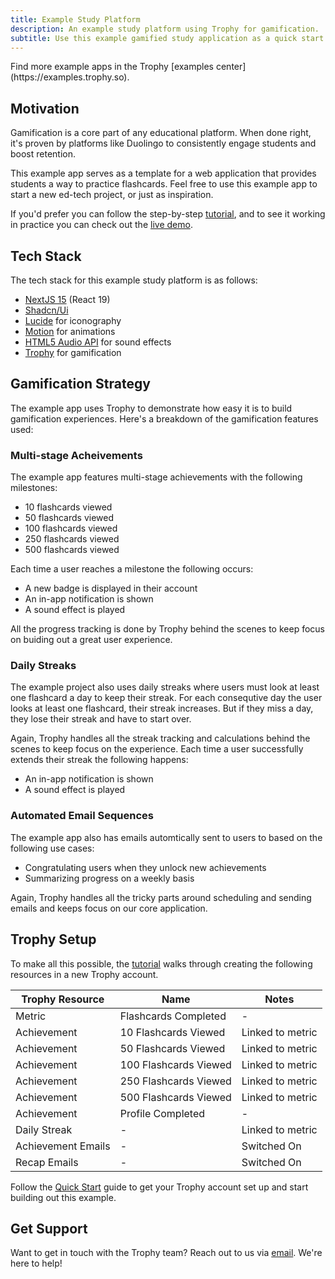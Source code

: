 ```yaml
---
title: Example Study Platform
description: An example study platform using Trophy for gamification.
subtitle: Use this example gamified study application as a quick start for your next ed-tech project or for inspiration for your current platform.
---
```


<Tip>
  Find more example apps in the Trophy [examples
  center](https://examples.trophy.so).
</Tip>

## Motivation

Gamification is a core part of any educational platform. When done right, it's proven by platforms like Duolingo to consistently engage students and boost retention.

This example app serves as a template for a web application that provides students a way to practice flashcards. Feel free to use this example app to start a new ed-tech project, or just as inspiration.

If you'd prefer you can follow the step-by-step [tutorial](/guides/tutorials/how-to-build-a-gamified-study-platform), and to see it working in practice you can check out the [live demo](https://study.examples.trophy.so).

## Tech Stack

The tech stack for this example study platform is as follows:

- [NextJS 15](https://nextjs.org/docs) (React 19)
- [Shadcn/Ui](https://ui.shadcn.com)
- [Lucide](https://lucide.dev/icons) for iconography
- [Motion](https://motion.dev/) for animations
- [HTML5 Audio API](https://developer.mozilla.org/en-US/docs/Web/API/Web_Audio_API) for sound effects
- [Trophy](https://trophy.so) for gamification

## Gamification Strategy

The example app uses Trophy to demonstrate how easy it is to build gamification experiences. Here's a breakdown of the gamification features used:

### Multi-stage Acheivements

The example app features multi-stage achievements with the following milestones:

- 10 flashcards viewed
- 50 flashcards viewed
- 100 flashcards viewed
- 250 flashcards viewed
- 500 flashcards viewed

Each time a user reaches a milestone the following occurs:

- A new badge is displayed in their account
- An in-app notification is shown
- A sound effect is played

All the progress tracking is done by Trophy behind the scenes to keep focus on buiding out a great user experience.

### Daily Streaks

The example project also uses daily streaks where users must look at least one flashcard a day to keep their streak. For each consequtive day the user looks at least one flashcard, their streak increases. But if they miss a day, they lose their streak and have to start over.

Again, Trophy handles all the streak tracking and calculations behind the scenes to keep focus on the experience. Each time a user successfully extends their streak the following happens:

- An in-app notification is shown
- A sound effect is played

### Automated Email Sequences

The example app also has emails automtically sent to users to based on the following use cases:

- Congratulating users when they unlock new achievements
- Summarizing progress on a weekly basis

Again, Trophy handles all the tricky parts around scheduling and sending emails and keeps focus on our core application.

## Trophy Setup

To make all this possible, the [tutorial](/guides/tutorials/how-to-build-a-gamified-study-platform) walks through creating the following resources in a new Trophy account.

| Trophy Resource    | Name                  | Notes            |
| ------------------ | --------------------- | ---------------- |
| Metric             | Flashcards Completed  | -                |
| Achievement        | 10 Flashcards Viewed  | Linked to metric |
| Achievement        | 50 Flashcards Viewed  | Linked to metric |
| Achievement        | 100 Flashcards Viewed | Linked to metric |
| Achievement        | 250 Flashcards Viewed | Linked to metric |
| Achievement        | 500 Flashcards Viewed | Linked to metric |
| Achievement        | Profile Completed     | -                |
| Daily Streak       | -                     | Linked to metric |
| Achievement Emails | -                     | Switched On      |
| Recap Emails       | -                     | Switched On      |

Follow the [Quick Start](/getting-started/quickstart) guide to get your Trophy account set up and start building out this example.

## Get Support

Want to get in touch with the Trophy team? Reach out to us via [email](mailto:support@trophy.so). We're here to help!
